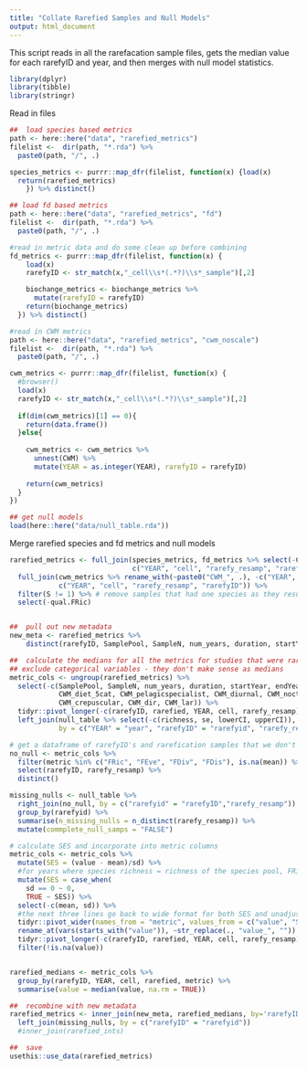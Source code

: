 ```yaml
---
title: "Collate Rarefied Samples and Null Models"
output: html_document
---
```


This script reads in all the rarefacation sample files, gets the median value for each rarefyID and year, and then merges with null model statistics.

```r
library(dplyr)
library(tibble)
library(stringr)
```

Read in files
```r
##	load species based metrics
path <- here::here("data", "rarefied_metrics")
filelist <-  dir(path, "*.rda") %>%
  paste0(path, "/", .)

species_metrics <- purrr::map_dfr(filelist, function(x) {load(x)
  return(rarefied_metrics)
	}) %>% distinct()

## load fd based metrics
path <- here::here("data", "rarefied_metrics", "fd")
filelist <-  dir(path, "*.rda") %>%
  paste0(path, "/", .)

#read in metric data and do some clean up before combining
fd_metrics <- purrr::map_dfr(filelist, function(x) {
    load(x)
    rarefyID <- str_match(x,"_cell\\s*(.*?)\\s*_sample")[,2]

    biochange_metrics <- biochange_metrics %>%
      mutate(rarefyID = rarefyID)
    return(biochange_metrics)
  }) %>% distinct()

#read in CWM metrics
path <- here::here("data", "rarefied_metrics", "cwm_noscale")
filelist <-  dir(path, "*.rda") %>%
  paste0(path, "/", .)

cwm_metrics <- purrr::map_dfr(filelist, function(x) {
  #browser()
  load(x)
  rarefyID <- str_match(x,"_cell\\s*(.*?)\\s*_sample")[,2]
  
  if(dim(cwm_metrics)[1] == 0){
    return(data.frame())
  }else{
    
    cwm_metrics <- cwm_metrics %>%
      unnest(CWM) %>%
      mutate(YEAR = as.integer(YEAR), rarefyID = rarefyID)
    
    return(cwm_metrics)
  }
})

## get null models
load(here::here("data/null_table.rda"))
```

Merge rarefied species and fd metrics and null models
```r
rarefied_metrics <- full_join(species_metrics, fd_metrics %>% select(-CWM),
                              c("YEAR", "cell", "rarefy_resamp", "rarefyID")) %>%
  full_join(cwm_metrics %>% rename_with(~paste0("CWM_", .), -c("YEAR", "cell", "rarefy_resamp", "rarefyID")), 
            c("YEAR", "cell", "rarefy_resamp", "rarefyID")) %>%
  filter(S != 1) %>% # remove samples that had one species as they result in strange metric values
  select(-qual.FRic)


##	pull out new metadata
new_meta <- rarefied_metrics %>%
	distinct(rarefyID, SamplePool, SampleN, num_years, duration, startYear, endYear)

##	calculate the medians for all the metrics for studies that were rarefied
## exclude categorical variables - they don't make sense as medians
metric_cols <- ungroup(rarefied_metrics) %>%
  select(-c(SamplePool, SampleN, num_years, duration, startYear, endYear, type,
            CWM_diet_5cat, CWM_pelagicspecialist, CWM_diurnal, CWM_nocturnal, 
            CWM_crepuscular, CWM_dir, CWM_lar)) %>%
  tidyr::pivot_longer(-c(rarefyID, rarefied, YEAR, cell, rarefy_resamp), names_to = "metric") %>%
  left_join(null_table %>% select(-c(richness, se, lowerCI, upperCI)),
            by = c("YEAR" = "year", "rarefyID" = "rarefyid", "rarefy_resamp" = "rarefy_resamp", "metric" = "metric"))

# get a dataframe of rarefyID's and rarefication samples that we don't have null_model for, and a count of the number of resamples that are missing
no_null <- metric_cols %>%
  filter(metric %in% c("FRic", "FEve", "FDiv", "FDis"), is.na(mean)) %>%
  select(rarefyID, rarefy_resamp) %>%
  distinct()

missing_nulls <- null_table %>%
  right_join(no_null, by = c("rarefyid" = "rarefyID","rarefy_resamp")) %>%
  group_by(rarefyid) %>%
  summarise(n_missing_nulls = n_distinct(rarefy_resamp)) %>%
  mutate(commplete_null_samps = "FALSE")

# calculate SES and incorporate into metric columns
metric_cols <- metric_cols %>%
  mutate(SES = (value - mean)/sd) %>%
  #for years where species richness = richness of the species pool, FRic sd = 0, so use the original value with no SES correction
  mutate(SES = case_when(
    sd == 0 ~ 0,
    TRUE ~ SES)) %>%
  select(-c(mean, sd)) %>%
  #the next three lines go back to wide format for both SES and unadjusted values, then to long format incorporating SES values
  tidyr::pivot_wider(names_from = "metric", values_from = c("value", "SES")) %>%
  rename_at(vars(starts_with("value")), ~str_replace(., "value_", "")) %>%
  tidyr::pivot_longer(-c(rarefyID, rarefied, YEAR, cell, rarefy_resamp), names_to = "metric") %>%
  filter(!is.na(value))


rarefied_medians <- metric_cols %>%
  group_by(rarefyID, YEAR, cell, rarefied, metric) %>%
  summarise(value = median(value, na.rm = TRUE))

##	recombine with new metadata
rarefied_metrics <- inner_join(new_meta, rarefied_medians, by='rarefyID') %>%
  left_join(missing_nulls, by = c("rarefyID" = "rarefyid"))
  #inner_join(rarefied_ints)

##	save
usethis::use_data(rarefied_metrics)
```

